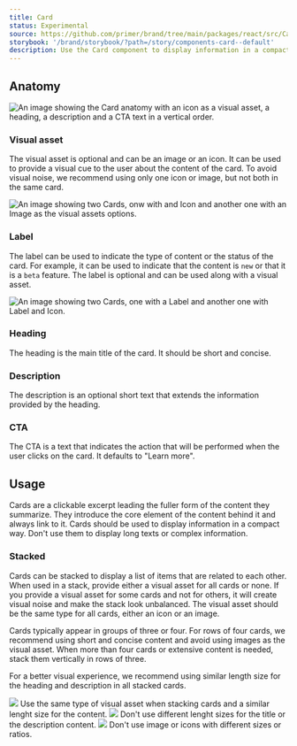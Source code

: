 ```yaml
---
title: Card
status: Experimental
source: https://github.com/primer/brand/tree/main/packages/react/src/Card/Card.tsx
storybook: '/brand/storybook/?path=/story/components-card--default'
description: Use the Card component to display information in a compact way and link to other internal pages.
---
```



## Anatomy

![An image showing the Card anatomy with an icon as a visual asset, a heading, a description and a CTA text in a vertical order.](https://github.com/primer/brand/assets/912236/633b83d8-4ea8-49bd-9d6c-45a1989060d9)

### Visual asset

The visual asset is optional and can be an image or an icon. It can be used to provide a visual cue to the user about the content of the card. To avoid visual noise, we recommend using only one icon or image, but not both in the same card.

![An image showing two Cards, onw with and Icon and another one with an Image as the visual assets options.](https://github.com/primer/brand/assets/912236/be65583b-f6f0-438a-8d2c-6b7a0a9fd3de)

### Label

The label can be used to indicate the type of content or the status of the card. For example, it can be used to indicate that the content is `new` or that it is a `beta` feature. The label is optional and can be used along with a visual asset.

![An image showing two Cards, one with a Label and another one with Label and Icon.](https://github.com/primer/brand/assets/912236/2d84fe89-2735-451e-9d1f-9a2f0297e7b5)

### Heading

The heading is the main title of the card. It should be short and concise.

### Description

The description is an optional short text that extends the information provided by the heading.

### CTA

The CTA is a text that indicates the action that will be performed when the user clicks on the card. It defaults to "Learn more".

## Usage

Cards are a clickable excerpt leading the fuller form of the content they summarize. They introduce the core element of the content behind it and always link to it. Cards should be used to display information in a compact way. Don't use them to display long texts or complex information.

### Stacked

Cards can be stacked to display a list of items that are related to each other. When used in a stack, provide either a visual asset for all cards or none. If you provide a visual asset for some cards and not for others, it will create visual noise and make the stack look unbalanced. The visual asset should be the same type for all cards, either an icon or an image.

Cards typically appear in groups of three or four. For rows of four cards, we recommend using short and concise content and avoid using images as the visual asset. When more than four cards or extensive content is needed, stack them vertically in rows of three.

For a better visual experience, we recommend using similar length size for the heading and description in all stacked cards.

<DoDontContainer stacked>
  <Do>
    <img src="https://github.com/primer/brand/assets/912236/66394dda-13de-4c86-bd82-534d99d593d8" />
    <Caption>
      Use the same type of visual asset when stacking cards and a similar lenght
      size for the content.
    </Caption>
  </Do>
  <Dont>
    <img src="https://github.com/primer/brand/assets/912236/c612ccf8-7c98-4213-92b9-2fdf6f0f1398" />
    <Caption>
      Don't use different lenght sizes for the title or the description content.
    </Caption>
  </Dont>
  <Dont>
    <img src="https://github.com/primer/brand/assets/912236/a665b68d-1a9e-421f-a230-60b5763b901e" />
    <Caption>Don't use image or icons with different sizes or ratios.</Caption>
  </Dont>
</DoDontContainer>
